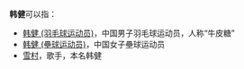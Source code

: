 '''韩健'''可以指：
* [[韩健_(羽毛球运动员)|韩健 (羽毛球运动员)]]，中国男子羽毛球运动员，人称“牛皮糖”
* [[韩健_(壘球运动员)|韩健 (壘球运动员)]]，中国女子壘球运动员
* [[雪村|雪村]]，歌手，本名韩健
{{Disambiguation|HJ|cat=二字韓姓人名消歧义}}
